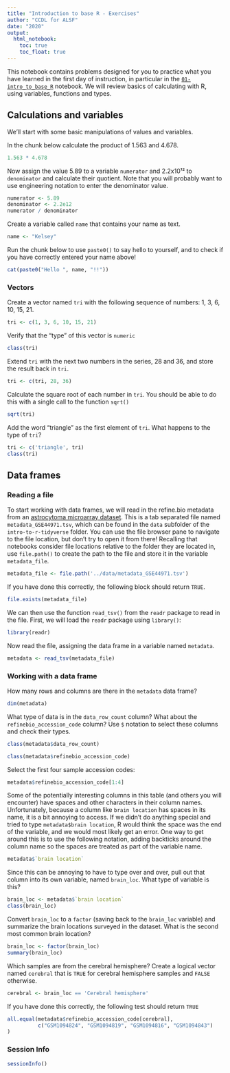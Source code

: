 ```yaml
---
title: "Introduction to base R - Exercises"
author: "CCDL for ALSF"
date: "2020"
output:
  html_notebook:
    toc: true
    toc_float: true
---
```


This notebook contains problems designed for you to practice what you have learned in the first day of instruction, in particular in the [`01-intro_to_base_R`](01-intro_to_base_R-live.Rmd) notebook.
We will review basics of calculating with R, using variables, functions and types.

## Calculations and variables

We'll start with some basic manipulations of values and variables.

In the chunk below calculate the product of 1.563 and 4.678.

```r
1.563 * 4.678
```

Now assign the value 5.89 to a variable `numerator` and 2.2x10¹² to `denominator` and calculate their quotient. 
Note that you will probably want to use engineering notation to enter the denominator value.

```r
numerator <- 5.89
denominator <- 2.2e12
numerator / denominator
```

Create a variable called `name` that contains your name as text.

```r
name <- "Kelsey"
```

Run the chunk below to use `paste0()` to say hello to yourself, and to check if you have correctly entered your name above!

```r
cat(paste0("Hello ", name, "!!"))
```


### Vectors

Create a vector named `tri` with the following sequence of numbers: 1, 3, 6, 10, 15, 21. 

```r
tri <- c(1, 3, 6, 10, 15, 21)
```

Verify that the "type" of this vector is `numeric`

```r
class(tri)
```

Extend `tri` with the next two numbers in the series, 28 and 36, and store the result back in `tri`.

```r
tri <- c(tri, 28, 36)
```


Calculate the square root of each number in `tri`. 
You should be able to do this with a single call to the function `sqrt()`

```r
sqrt(tri)
```

Add the word "triangle" as the first element of `tri`.
What happens to the type of `tri`?

```r
tri <- c('triangle', tri)
class(tri)
```

## Data frames

### Reading a file

To start working with data frames, we will read in the refine.bio metadata from an [astrocytoma microarray dataset](https://www.refine.bio/experiments/GSE44971/gene-expression-data-from-pilocytic-astrocytoma-tumour-samples-and-normal-cerebellum-controls).
This is a tab separated file named `metadata_GSE44971.tsv`, which can be found in the `data` subfolder of the `intro-to-r-tidyverse` folder. 
You can use the file browser pane to navigate to the file location, but don't try to open it from there!
Recalling that notebooks consider file locations relative to the folder they are located in, use `file.path()` to create the path to the file and store it in the variable `metadata_file`.

```r
metadata_file <- file.path('../data/metadata_GSE44971.tsv')
```

If you have done this correctly, the following block should return `TRUE`.

```r
file.exists(metadata_file)
```

We can then use the function `read_tsv()` from the `readr` package to read in the file.
First, we will load the `readr` package using `library()`:

```r
library(readr)
```

Now read the file, assigning the data frame in a variable named `metadata`.

```r
metadata <- read_tsv(metadata_file)
```

### Working with a data frame

How many rows and columns are there in the `metadata` data frame?

```r
dim(metadata)
```

What type of data is in the `data_row_count` column?
What about the `refinebio_accession_code` column?
Use `$` notation to select these columns and check their types.

```r
class(metadata$data_row_count)

class(metadata$refinebio_accession_code)
```

Select the first four sample accession codes:

```r
metadata$refinebio_accession_code[1:4]
```



Some of the potentially interesting columns in this table (and others you will encounter) have spaces and other characters in their column names. 
Unfortunately, because a column like `brain location` has spaces in its name, it is a bit annoying to access.
If we didn't do anything special and tried to type `metadata$brain location`, R would think the space was the end of the variable, and we would most likely get an error.
One way to get around this is to use the following notation, adding backticks around the column name so the spaces are treated as part of the variable name.

```r
metadata$`brain location`
```

Since this can be annoying to have to type over and over, pull out that column into its own variable, named `brain_loc`. 
What type of variable is this?
```r
brain_loc <- metadata$`brain location`
class(brain_loc)
```

Convert `brain_loc` to a `factor` (saving back to the `brain_loc` variable) and summarize the brain locations surveyed in the dataset.
What is the second most common brain location?

```r
brain_loc <- factor(brain_loc)
summary(brain_loc)
```

Which samples are from the cerebral hemisphere? 
Create a logical vector named `cerebral` that is `TRUE` for cerebral hemisphere samples and `FALSE` otherwise.

```r
cerebral <- brain_loc == 'Cerebral hemisphere'
```

If you have done this correctly, the following test should return `TRUE`
```r
all.equal(metadata$refinebio_accession_code[cerebral], 
          c("GSM1094824", "GSM1094819", "GSM1094816", "GSM1094843")
)
```



### Session Info

```r
sessionInfo()
```

